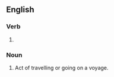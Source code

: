 ==English==

===Verb===
{{head|en|verb form}}

# {{present participle of|voyage|lang=en|nocat=1}}

===Noun===
{{en-noun}}

# Act of travelling or going on a voyage.